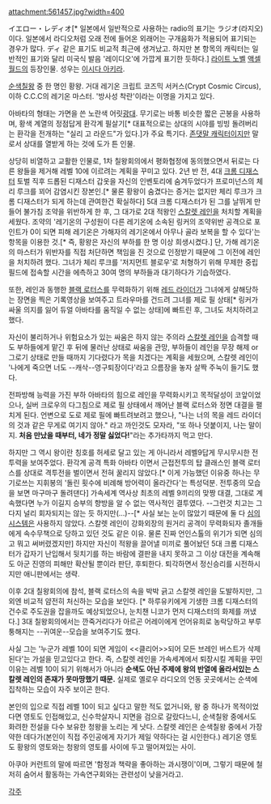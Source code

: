 attachment:561457.jpg?width=400

イエロー・レディオ[* 일본에서 일반적으로 사용하는 radio의 표기는 ラジオ(라지오)이다. 일본에서 라디오처럼 오래 전에 들어온 외래어는 구개음화가 적용되어 표기되는 경우가 많다. ディ 같은 표기도 비교적 최근에 생겨났고. 하지만 본 항목의 캐릭터는 일반적인 표기와 달리 미국식 발음 '레이디오'에 가깝게 표기한 듯하다.]
[[라이트 노벨]] [[액셀 월드]]의 등장인물. 성우는 [[이시다 아키라]].

[[순색칠왕]] 중 한 명인 황왕. 거대 레기온 크립트 코즈믹 서커스(Crypt Cosmic Circus), 이하 C.C.C의 레기온 마스터. '방사성 착란'이라는 이명을 가지고 있다.

아바타의 형태는 가면을 쓴 노란색 어릿[[광대]]. 무기로는 바통 비슷한 짧은 곤봉을 사용하며, 황색 계열의 정점답게 환각계 필살기[* 대표적으로는 상대의 시야를 빙빙 돌려버리는 환각을 전개하는 "실리 고 라운드"가 있다.]가 주요 특기다. [[존댓말 캐릭터]]이지만 말로서 상대를 열받게 하는 것에 도가 튼 인물.

상당히 비열하고 교활한 인물로, 1차 칠왕회의에서 평화협정에 동의했으면서 뒤로는 다른 왕들을 제거해 레벨 10에 이르려는 계획을 꾸미고 있다. 2년 반 전, 4대 [[크롬 디재스터]] 토벌 직후 드롭된 디재스터 갑옷을 자신의 인벤토리에 숨겨두었다가 프로미넌스의 체리 루크를 꾀어 감염시킨 장본인.[* 물론 황왕이 숨겼다는 증거는 없지만 체리 루크가 크롬 디재스터가 되게 하는데 관여한건 확실하다] 5대 크롬 디재스터가 된 그를 날뛰게 만들어 불가침 조약을 위반하게 한 후, 그 대가로 2대 적왕인 [[스칼렛 레인]]을 처치할 계획을 세웠다. 조약의 '레기온의 구성원이 다른 레기온에 소속된 링커의 조약위반 공격으로 포인트가 0이 되면 피해 레기온은 가해자의 레기온에서 아무나 골라 보복을 할 수 있다'는 항목을 이용한 것.[* 즉, 황왕은 자신의 부하를 한 명 이상 희생시켰다.] 단, 가해 레기온의 마스터가 위반자를 직접 처단하면 책임을 진 것으로 인정받기 때문에 그 이전에 레인을 처치하려 했다. 그녀가 체리 루크를 '저지먼트 블로우'로 처형하기 위해 무제한 중립 필드에 접속할 시간을 에측하고 30여 명의 부하들과 대기하다가 기습하였다.  

또한, 레인과 동행한 [[블랙 로터스]]를 무력화하기 위해 [[레드 라이더]]가 그녀에게 살해당하는 장면을 찍은 기록영상을 보여주고 트라우마를 건드려 그녀를 제로 필 상태[* 링커가 싸울 의지를 잃어 듀얼 아바타를 움직일 수 없는 상태]에 빠트린 후, 그녀도 처치하려고 했다. 

자신이 불리하거나 위험요소가 있는 싸움은 하지 않는 주의라 [[스칼렛 레인]]을 습격할 때도 부하들에게 맡긴 후 뒤에 물러난 상태로 싸움을 관망, 부하들이 레인을 무장 해제 or 그로기 상태로 만들 때까지 기다렸다가 목을 치겠다는 계획을 세웠으며, 스칼렛 레인이 '나에게 죽으면 너도 --캐삭--영구퇴장이다'라고 으름장을 놓자 살짝 주눅이 들기도 했다.

전파방해 능력을 가진 부하 아바타의 힘으로 레인을 무력화시키고 목적달성이 코앞이었으나, 실버 크로우의 다그침으로 제로 필 상태에서 깨어난 블랙 로터스와 정면 대결을 펼치게 된다. 언변으로 도로 제로 필에 빠트려보려고 했으나, "나는 너의 목을 레드 라이더의 것과 같은 무게로 여기지 않아." 라고 까인것도 모자라, "또 하나 덧붙이지, 나는 말이지. '''처음 만났을 때부터, 네가 정말 싫었다!'''"라는 추가타까지 먹고 만다.

하지만 그 역시 왕이란 칭호를 허세로 달고 있는 게 아니라서 레벨9답게 무시무시한 전투력을 보여주었다. 환각계 공격 특화 아바타 이면서 근접전투의 탑 클래스인 블랙 로터스를 상대로 격투전을 벌이면서 전혀 꿀리지 않았다.[* 이게 가능했던 이유중 하나는 무기로쓰는 지휘봉의 '돌린 횟수에 비례해 방어력이 올라간다'는 특성덕분. 전투중의 모습을 보면 마구마구 돌려댄다]  가속세계 역사상 최초의 레벨 9끼리의 맞짱 대결, 그대로 계속했다면 누가 이길지 승부의 향방을 알 수 없는 역사적인 결투였다. --그런것 치고는 그다지 널리 회자되지는 않는 듯 하지만(...)--[* 사실 보는 눈이 많았기 때문에 둘 다 [[심의 시스템]]은 사용하지 않았다. 스칼렛 레인이 강화외장의 원거리 공격이 무력화되자 졸개들에게 속수무책으로 당하고 있던 것도 같은 이유. 물론 진짜 언인스톨의 위기가 되면 심의고 뭐고 써버렸겠지만] 하지만 자신이 적왕을 끌어낼 미끼로 풀어놨던 5대 크롬 디재스터가 갑자기 난입해서 뒷치기를 하는 바람에 결판을 내지 못하고 그 이상 대전을 계속해도 아군 진영의 피해만 확산될 뿐이라 판단, 후퇴한다. 퇴각하면서 정신승리를 시전하시지만 애니판에서는 생략.

이후 2대 칠왕회의에 참석, 블랙 로터스의 속을 박박 긁고 스칼렛 레인을 도발하지만, 그 외엔 비교적 얌전히 처신하는 모습을 보인다. [* 하루유키에게 기생한 크롬 디재스터의 건수로 주도권을 잡을까도 예상되었으나, 눈치챈 니코가 먼저 디재스터의 화제를 꺼냈다.] 3대 칠왕회의에서는 깐죽거리다가 아르곤 어레이에게 언어유희로 농락당하고 부루퉁해지는 --귀여운--모습을 보여주기도 했다.

사실 그는 '누군가 레벨 10이 되면 게임이 <<클리어>>되어 모든 브레인 버스트가 삭제된다'는 가설을 믿고있다고 한다. 즉, 스칼렛 레인을 가속세계에서 퇴장시킬 계획을 꾸민 이유는 레벨 10이 되기 위해서가 아니라 '''순색도 아닌 주제에 왕의 반열에 올라서있는 스칼렛 레인의 존재가 못마땅했기 때문.''' 실제로 옐로우 라디오의 언동 곳곳에서는 순색에 집착하는 모습이 자주 보이곤 한다.

본인의 입으로 직접 레벨 10이 되고 싶다고 말한 적도 없거니와, 왕 중 하나가 목적이었다면 영토도 인접해있고, 신수학살자니 지면을 검으로 갈랐다느니, 순색칠왕 중에서도 화려한 전설을 다수 보유한 청왕을 노리는 게 낫다. 스칼렛 레인은 순색칠왕 중에서 가장 약한 데다가(본인이 직접 주인공에게 자기가 제일 약하다는 걸 시인한다.) 레기온 영토도 황왕의 영토와는 청왕의 영토를 사이에 두고 떨어져있는 사이.

아쿠아 커런트의 말에 따르면 '함정과 책략을 좋아하는 과시쟁이'이며, 그렇기 때문에 철저히 숨어서 활동하는 가속연구회와는 관련성이 낮을거라고.

[[각주]]
